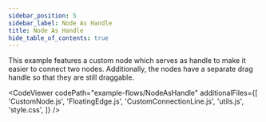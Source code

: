 ```yaml
---
sidebar_position: 5
sidebar_label: Node As Handle
title: Node As Handle
hide_table_of_contents: true
---
```



This example features a custom node which serves as handle to make it easier to connect two nodes. Additionally, the nodes have a separate drag handle so that they are still draggable.

<CodeViewer
  codePath="example-flows/NodeAsHandle"
  additionalFiles={[
    'CustomNode.js',
    'FloatingEdge.js',
    'CustomConnectionLine.js',
    'utils.js',
    'style.css',
  ]}
/>
